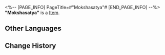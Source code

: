 <%-- [PAGE_INFO]
PageTitle=#"Mokshasatya"#
[END_PAGE_INFO] --%>
{{Item Infobox
|title       = "Mokshasatya"
|id          = 210215
|image       = Item Mokshasatya.png
|type        = 
|invCategory = Valuables
|rarity      = 3
|effect      =
A record that can be played on the Express' phonograph. It might be a chance acquisition or a gift from someone else. All sorts of memories surge up when the music plays &mdash; the smiles, encounters, touches, and the excitement of battle. Maybe that is why people still collect records even as society rapidly advances.
The current record contains the track "Mokshasatya."
|description =

''Like a stagnant illusion, life has always been a dream. Dispel the delusions and reveal the truth &mdash; return to the way of Sanctus Medicus.''
}}
'''"Mokshasatya"''' is a [[Item]].

==Other Languages==
{{Other Languages
|en   = "Mokshasatya"
|zhs  = 《解脱妙谛》
|zht  = 〈解脫妙諦〉
|ja   = 『解脱こそ真諦』
|ko   = ≪해탈의 진리≫
|es   = Mokshasatya
|fr   = « Mokshasatya »
|ru   = Mokshasatya
|th   = Mokshasatya
|vi   = Giải Thoát Diệu Đế
|de   = „Mokshasatya“
|id   = "Mokshasatya"
|pt   = "Mokshasatya"
}}

==Change History==
{{Change History|2.0}}